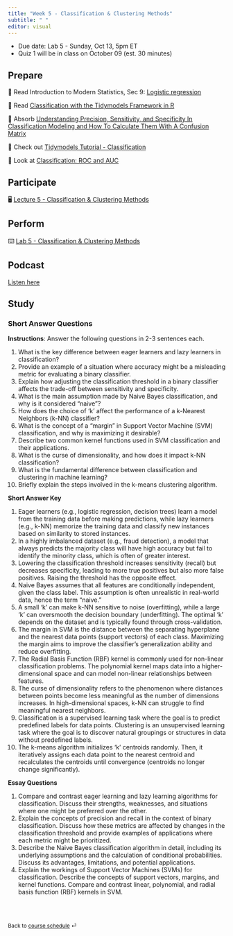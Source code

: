 ```yaml
---
title: "Week 5 - Classification & Clustering Methods"
subtitle: " "
editor: visual
---
```


::: callout-important
-   Due date: Lab 5 - Sunday, Oct 13, 5pm ET
-   Quiz 1 will be in class on October 09 (est. 30 minutes)
:::

## Prepare

📖 Read Introduction to Modern Statistics, Sec 9: [Logistic regression](https://openintro-ims.netlify.app/model-logistic)

📖 Read [Classification with the Tidymodels Framework in R](https://medium.com/r-evolution/classification-with-tidymodels-in-r-56f073de8f6b)

📖 Absorb [Understanding Precision, Sensitivity, and Specificity In Classification Modeling and How To Calculate Them With A Confusion Matrix](https://towardsdatascience.com/understanding-common-classification-metrics-titanic-style-8b8a562d3e32)

📖 Check out [Tidymodels Tutorial - Classification](https://www.kaggle.com/code/burakdilber/tidymodels-tutorial-classification)

📖 Look at [Classification: ROC and AUC](https://developers.google.com/machine-learning/crash-course/classification/roc-and-auc)

## Participate

🖥️ [Lecture 5 - Classification & Clustering Methods](/slides/BSMM_8740_lec_05.html)

## Perform

⌨️ [Lab 5 - Classification & Clustering Methods](labs/BSMM_8740_lab_5.html)

## Podcast

[Listen here](https://notebooklm.google.com/notebook/b5ecc0dc-375c-4b0a-99e5-64c2d413f84d/audio)

## Study

### Short Answer Questions

**Instructions**: Answer the following questions in 2-3 sentences each.

1.  What is the key difference between eager learners and lazy learners in classification?
2.  Provide an example of a situation where accuracy might be a misleading metric for evaluating a binary classifier.
3.  Explain how adjusting the classification threshold in a binary classifier affects the trade-off between sensitivity and specificity.
4.  What is the main assumption made by Naive Bayes classification, and why is it considered "naive"?
5.  How does the choice of 'k' affect the performance of a k-Nearest Neighbors (k-NN) classifier?
6.  What is the concept of a "margin" in Support Vector Machine (SVM) classification, and why is maximizing it desirable?
7.  Describe two common kernel functions used in SVM classification and their applications.
8.  What is the curse of dimensionality, and how does it impact k-NN classification?
9.  What is the fundamental difference between classification and clustering in machine learning?
10. Briefly explain the steps involved in the k-means clustering algorithm.

**Short Answer Key**

1.  Eager learners (e.g., logistic regression, decision trees) learn a model from the training data before making predictions, while lazy learners (e.g., k-NN) memorize the training data and classify new instances based on similarity to stored instances.
2.  In a highly imbalanced dataset (e.g., fraud detection), a model that always predicts the majority class will have high accuracy but fail to identify the minority class, which is often of greater interest.
3.  Lowering the classification threshold increases sensitivity (recall) but decreases specificity, leading to more true positives but also more false positives. Raising the threshold has the opposite effect.
4.  Naive Bayes assumes that all features are conditionally independent, given the class label. This assumption is often unrealistic in real-world data, hence the term "naive."
5.  A small 'k' can make k-NN sensitive to noise (overfitting), while a large 'k' can oversmooth the decision boundary (underfitting). The optimal 'k' depends on the dataset and is typically found through cross-validation.
6.  The margin in SVM is the distance between the separating hyperplane and the nearest data points (support vectors) of each class. Maximizing the margin aims to improve the classifier's generalization ability and reduce overfitting.
7.  The Radial Basis Function (RBF) kernel is commonly used for non-linear classification problems. The polynomial kernel maps data into a higher-dimensional space and can model non-linear relationships between features.
8.  The curse of dimensionality refers to the phenomenon where distances between points become less meaningful as the number of dimensions increases. In high-dimensional spaces, k-NN can struggle to find meaningful nearest neighbors.
9.  Classification is a supervised learning task where the goal is to predict predefined labels for data points. Clustering is an unsupervised learning task where the goal is to discover natural groupings or structures in data without predefined labels.
10. The k-means algorithm initializes 'k' centroids randomly. Then, it iteratively assigns each data point to the nearest centroid and recalculates the centroids until convergence (centroids no longer change significantly).

**Essay Questions**

1.  Compare and contrast eager learning and lazy learning algorithms for classification. Discuss their strengths, weaknesses, and situations where one might be preferred over the other.
2.  Explain the concepts of precision and recall in the context of binary classification. Discuss how these metrics are affected by changes in the classification threshold and provide examples of applications where each metric might be prioritized.
3.  Describe the Naive Bayes classification algorithm in detail, including its underlying assumptions and the calculation of conditional probabilities. Discuss its advantages, limitations, and potential applications.
4.  Explain the workings of Support Vector Machines (SVMs) for classification. Describe the concepts of support vectors, margins, and kernel functions. Compare and contrast linear, polynomial, and radial basis function (RBF) kernels in SVM.

<br><br>

::: {style="font-size: 0.875em;"}
Back to [course schedule](/ "Course schedule") ⏎
:::
